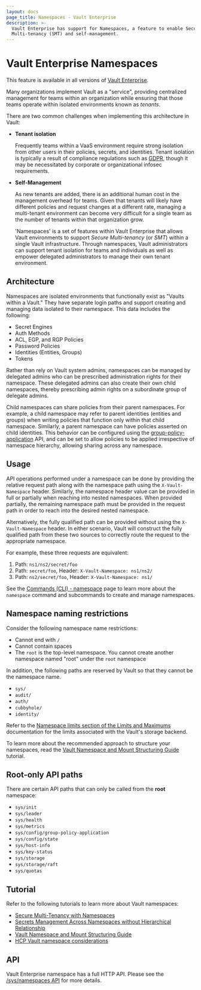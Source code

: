 ```yaml
---
layout: docs
page_title: Namespaces - Vault Enterprise
description: >-
  Vault Enterprise has support for Namespaces, a feature to enable Secure
  Multi-tenancy (SMT) and self-management.
---
```


# Vault Enterprise Namespaces

<Note>

This feature is available in all versions of [Vault
Enterprise](https://www.hashicorp.com/products/vault/).

</Note>

Many organizations implement Vault as a "service", providing centralized
management for teams within an organization while ensuring that those teams
operate within isolated environments known as _tenants_.

There are two common challenges when implementing this architecture in Vault:

- **Tenant isolation**

   Frequently teams within a VaaS environment require strong isolation from other
   users in their policies, secrets, and identities. Tenant isolation is typically a
   result of compliance regulations such as [GDPR](https://gdpr.eu/), though it may
   be necessitated by corporate or organizational infosec requirements.

- **Self-Management**

   As new tenants are added, there is an additional human cost in the management
   overhead for teams. Given that tenants will likely have different policies and
   request changes at a different rate, managing a multi-tenant environment can
   become very difficult for a single team as the number of tenants within that
   organization grow.

   'Namespaces' is a set of features within Vault Enterprise that allows Vault
   environments to support _Secure Multi-tenancy_ (or _SMT_) within a single Vault
   infrastructure. Through namespaces, Vault administrators can support tenant isolation
   for teams and individuals as well as empower delegated administrators to manage their
   own tenant environment.

## Architecture

Namespaces are isolated environments that functionally exist as "Vaults within a Vault."
They have separate login paths and support creating and managing data isolated to their
namespace. This data includes the following:

- Secret Engines
- Auth Methods
- ACL, EGP, and RGP Policies
- Password Policies
- Identities (Entities, Groups)
- Tokens

Rather than rely on Vault system admins, namespaces can be managed by delegated admins who
can be prescribed administration rights for their namespace. These delegated admins can also
create their own child namespaces, thereby prescribing admin rights on a subordinate group
of delegate admins.

Child namespaces can share policies from their parent namespaces. For example, a child namespace
may refer to parent identities (entities and groups) when writing policies that function only
within that child namespace. Similarly, a parent namespace can have policies asserted on child
identities. This behavior can be configured using the [group-policy-application](/vault/api-docs/system/config-group-policy-application) API, and
can be set to allow policies to be applied irrespective of namespace hierarchy, allowing sharing
across any namespace.

## Usage

API operations performed under a namespace can be done by providing the relative
request path along with the namespace path using the `X-Vault-Namespace` header.
Similarly, the namespace header value can be provided in full or partially when
reaching into nested namespaces. When provided partially, the remaining
namespace path must be provided in the request path in order to reach into the
desired nested namespace.

Alternatively, the fully qualified path can be provided without using the
`X-Vault-Namespace` header. In either scenario, Vault will construct the fully
qualified path from these two sources to correctly route the request to the
appropriate namespace.

For example, these three requests are equivalent:

1. Path: `ns1/ns2/secret/foo`
2. Path: `secret/foo`, Header: `X-Vault-Namespace: ns1/ns2/`
3. Path: `ns2/secret/foo`, Header: `X-Vault-Namespace: ns1/`

<Tip>

See the [Commands (CLI) - namespace](/vault/docs/commands/namespace) page to
learn more about the `namespace` command and subcommands to create and manage
namespaces.

</Tip>

## Namespace naming restrictions

Consider the following namespace name restrictions:

- Cannot end with `/`
- Cannot contain spaces
- The `root` is the top-level namespace. You cannot create another namespace
  named "root" under the `root` namespace 

In addition, the following paths are reserved by Vault so that they cannot be
the namespace name.

- `sys/`
- `audit/`
- `auth/`
- `cubbyhole/`
- `identity/`

<Tip>

Refer to the [Namespace limits section of the Limits and
Maximums](/vault/docs/internals/limits#namespace-limits) documentation for the
limits associated with the Vault's storage backend.

To learn more about the recommended approach to structure your namespaces, read
the [Vault Namespace and Mount Structuring
Guide](/vault/tutorials/enterprise/namespace-structure) tutorial.

</Tip>


## Root-only API paths

There are certain API paths that can only be called from the **root** namespace:

- `sys/init`
- `sys/leader`
- `sys/health`
- `sys/metrics`
- `sys/config/group-policy-application`
- `sys/config/state`
- `sys/host-info`
- `sys/key-status`
- `sys/storage`
- `sys/storage/raft`
- `sys/quotas`


## Tutorial

Refer to the following tutorials to learn more about Vault namespaces:

- [Secure Multi-Tenancy with Namespaces](/vault/tutorials/enterprise/namespaces)
- [Secrets Management Across Namespaces without Hierarchical
  Relationship](/vault/tutorials/enterprise/namespaces-secrets-sharing)
- [Vault Namespace and Mount Structuring
  Guide](/vault/tutorials/enterprise/namespace-structure)
- [HCP Vault namespace
  considerations](/vault/tutorials/cloud-ops/hcp-vault-namespace-considerations)


## API

Vault Enterprise namespace has a full HTTP API. Please see the [/sys/namespaces
API](/vault/api-docs/system/namespaces) for more details.
